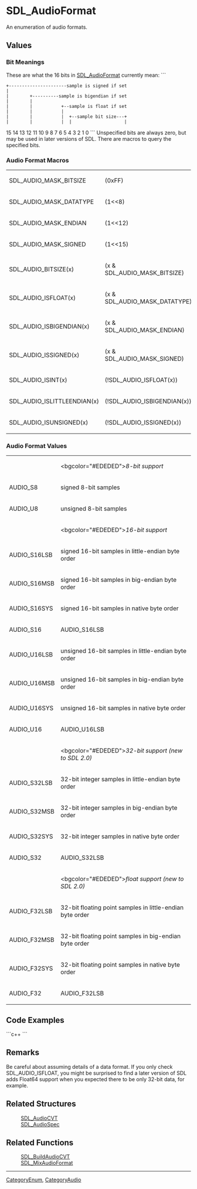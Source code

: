 <!-- pragma section-numbers off -->
<!-- pragma camelcase off -->

= SDL_AudioFormat =
An enumeration of audio formats.


== Values ==
=== Bit Meanings ===
These are what the 16 bits in [[SDL_AudioFormat]] currently mean:
```
 +----------------------sample is signed if set
 |
 |        +----------sample is bigendian if set
 |        |
 |        |           +--sample is float if set
 |        |           |
 |        |           |  +--sample bit size---+
 |        |           |  |                    |
15 14 13 12 11 10  9  8  7  6  5  4  3  2  1  0 
```
Unspecified bits are always zero, but may be used in later versions of SDL.  There are macros to query the specified bits. 

=== Audio Format Macros ===
{|
|SDL_AUDIO_MASK_BITSIZE
|(0xFF)
|-
|SDL_AUDIO_MASK_DATATYPE
|(1<<8)
|-
|SDL_AUDIO_MASK_ENDIAN
|(1<<12)
|-
|SDL_AUDIO_MASK_SIGNED
|(1<<15)
|-
|SDL_AUDIO_BITSIZE(x)
|(x & SDL_AUDIO_MASK_BITSIZE)
|-
|SDL_AUDIO_ISFLOAT(x)
|(x & SDL_AUDIO_MASK_DATATYPE)
|-
|SDL_AUDIO_ISBIGENDIAN(x)
|(x & SDL_AUDIO_MASK_ENDIAN)
|-
|SDL_AUDIO_ISSIGNED(x)
|(x & SDL_AUDIO_MASK_SIGNED)
|-
|SDL_AUDIO_ISINT(x)
|(!SDL_AUDIO_ISFLOAT(x))
|-
|SDL_AUDIO_ISLITTLEENDIAN(x)
|(!SDL_AUDIO_ISBIGENDIAN(x))
|-
|SDL_AUDIO_ISUNSIGNED(x)
|(!SDL_AUDIO_ISSIGNED(x))
|}


=== Audio Format Values ===
{|
|
|<bgcolor="#EDEDED">''8-bit support''
|-
|AUDIO_S8
|signed 8-bit samples
|-
|AUDIO_U8
|unsigned 8-bit samples
|-
|
|<bgcolor="#EDEDED">''16-bit support''
|-
|AUDIO_S16LSB
|signed 16-bit samples in little-endian byte order
|-
|AUDIO_S16MSB
|signed 16-bit samples in big-endian byte order
|-
|AUDIO_S16SYS
|signed 16-bit samples in native byte order
|-
|AUDIO_S16
|AUDIO_S16LSB
|-
|AUDIO_U16LSB
|unsigned 16-bit samples in little-endian byte order
|-
|AUDIO_U16MSB
|unsigned 16-bit samples in big-endian byte order
|-
|AUDIO_U16SYS
|unsigned 16-bit samples in native byte order
|-
|AUDIO_U16
|AUDIO_U16LSB
|-
|
|<bgcolor="#EDEDED">''32-bit support (new to SDL 2.0)''
|-
|AUDIO_S32LSB
|32-bit integer samples in little-endian byte order
|-
|AUDIO_S32MSB
|32-bit integer samples in big-endian byte order
|-
|AUDIO_S32SYS
|32-bit integer samples in native byte order
|-
|AUDIO_S32
|AUDIO_S32LSB
|-
|
|<bgcolor="#EDEDED">''float support (new to SDL 2.0)''
|-
|AUDIO_F32LSB
|32-bit floating point samples in little-endian byte order
|-
|AUDIO_F32MSB
|32-bit floating point samples in big-endian byte order
|-
|AUDIO_F32SYS
|32-bit floating point samples in native byte order
|-
|AUDIO_F32
|AUDIO_F32LSB
|}

== Code Examples ==
```c++
```

== Remarks ==
Be careful about assuming details of a data format. If you only check SDL_AUDIO_ISFLOAT, you might be surprised to find a later version of SDL adds Float64 support when you expected there to be only 32-bit data, for example.

== Related Structures ==
:[[SDL_AudioCVT]]
:[[SDL_AudioSpec]]

== Related Functions ==
:[[SDL_BuildAudioCVT]]
:[[SDL_MixAudioFormat]]

----
[[CategoryEnum]], [[CategoryAudio]]
